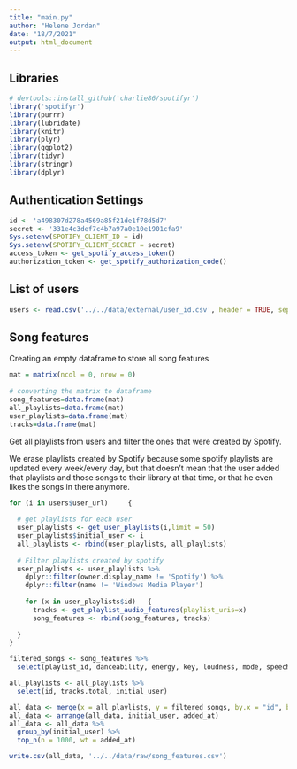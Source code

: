 ```yaml
---
title: "main.py"
author: "Helene Jordan"
date: "18/7/2021"
output: html_document
---
```



## Libraries 

```r
# devtools::install_github('charlie86/spotifyr')
library('spotifyr')
library(purrr)
library(lubridate)
library(knitr)
library(plyr)
library(ggplot2)
library(tidyr)
library(stringr)
library(dplyr)
```

## Authentication Settings

```r
id <- 'a498307d278a4569a85f21de1f78d5d7'
secret <- '331e4c3def7c4b7a97a0e10e1901cfa9'
Sys.setenv(SPOTIFY_CLIENT_ID = id)
Sys.setenv(SPOTIFY_CLIENT_SECRET = secret)
access_token <- get_spotify_access_token()
authorization_token <- get_spotify_authorization_code()
```

## List of users

```r
users <- read.csv('../../data/external/user_id.csv', header = TRUE, sep = ';')
```

## Song features

Creating an empty dataframe to store all song features

```r
mat = matrix(ncol = 0, nrow = 0)
  
# converting the matrix to dataframe
song_features=data.frame(mat)
all_playlists=data.frame(mat)
user_playlists=data.frame(mat)
tracks=data.frame(mat)
```

Get all playlists from users and filter the ones that were created by Spotify. 

We erase playlists created by Spotify because some spotify playlists are updated every week/every day, but that doesn't mean that the user added that playlists and those songs to their library at that time, or that he even likes the songs in there anymore. 

```r
for (i in users$user_url)     {
  
  # get playlists for each user
  user_playlists <- get_user_playlists(i,limit = 50)
  user_playlists$initial_user <- i
  all_playlists <- rbind(user_playlists, all_playlists)
  
  # Filter playlists created by spotify
  user_playlists <- user_playlists %>% 
    dplyr::filter(owner.display_name != 'Spotify') %>%
    dplyr::filter(name != 'Windows Media Player')
  
    for (x in user_playlists$id)   {
      tracks <- get_playlist_audio_features(playlist_uris=x)
      song_features <- rbind(song_features, tracks)
      
  }
}


```



```r
filtered_songs <- song_features %>%
  select(playlist_id, danceability, energy, key, loudness, mode, speechiness, acousticness, instrumentalness, liveness, valence, tempo, track.id, time_signature, added_at, track.popularity)

all_playlists <- all_playlists %>%
  select(id, tracks.total, initial_user)

all_data <- merge(x = all_playlists, y = filtered_songs, by.x = "id", by.y = "playlist_id", all.x = TRUE)
all_data <- arrange(all_data, initial_user, added_at)
all_data <- all_data %>%
  group_by(initial_user) %>%
  top_n(n = 1000, wt = added_at)
```


```r
write.csv(all_data, '../../data/raw/song_features.csv')

```

